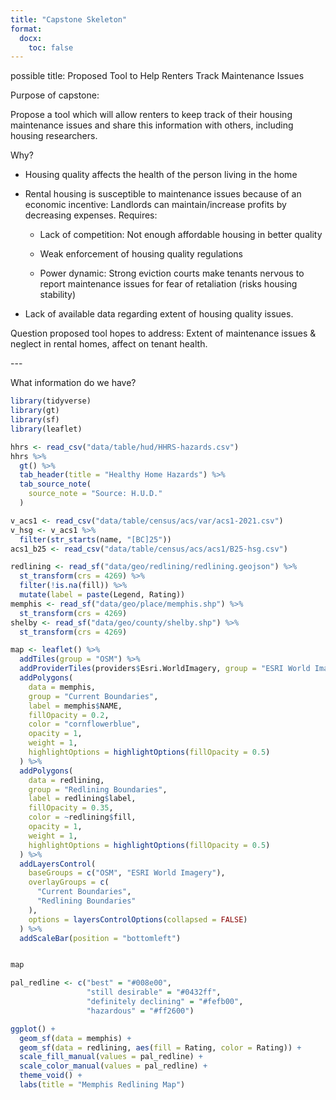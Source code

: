 ```yaml
---
title: "Capstone Skeleton"
format: 
  docx:
    toc: false
---
```


possible title: Proposed Tool to Help Renters Track Maintenance Issues

Purpose of capstone:

Propose a tool which will allow renters to keep track of their housing maintenance issues and share this information with others, including housing researchers.

Why?

-   Housing quality affects the health of the person living in the home

-   Rental housing is susceptible to maintenance issues because of an economic incentive: Landlords can maintain/increase profits by decreasing expenses. Requires:

    -   Lack of competition: Not enough affordable housing in better quality

    -   Weak enforcement of housing quality regulations

    -   Power dynamic: Strong eviction courts make tenants nervous to report maintenance issues for fear of retaliation (risks housing stability)

-   Lack of available data regarding extent of housing quality issues.

Question proposed tool hopes to address: Extent of maintenance issues & neglect in rental homes, affect on tenant health.

\-\--

What information do we have?

```r
library(tidyverse)
library(gt)
library(sf)
library(leaflet)
```

```r
hhrs <- read_csv("data/table/hud/HHRS-hazards.csv")
hhrs %>% 
  gt() %>% 
  tab_header(title = "Healthy Home Hazards") %>% 
  tab_source_note(
    source_note = "Source: H.U.D."
  )
```

```r
v_acs1 <- read_csv("data/table/census/acs/var/acs1-2021.csv")
v_hsg <- v_acs1 %>% 
  filter(str_starts(name, "[BC]25"))
acs1_b25 <- read_csv("data/table/census/acs/acs1/B25-hsg.csv")
```

```r
redlining <- read_sf("data/geo/redlining/redlining.geojson") %>% 
  st_transform(crs = 4269) %>% 
  filter(!is.na(fill)) %>% 
  mutate(label = paste(Legend, Rating))
memphis <- read_sf("data/geo/place/memphis.shp") %>% 
  st_transform(crs = 4269)
shelby <- read_sf("data/geo/county/shelby.shp") %>% 
  st_transform(crs = 4269)
```

```r
map <- leaflet() %>% 
  addTiles(group = "OSM") %>%
  addProviderTiles(providers$Esri.WorldImagery, group = "ESRI World Imagery") %>%
  addPolygons(
    data = memphis,
    group = "Current Boundaries",
    label = memphis$NAME,
    fillOpacity = 0.2,
    color = "cornflowerblue",
    opacity = 1,
    weight = 1,
    highlightOptions = highlightOptions(fillOpacity = 0.5)
  ) %>%
  addPolygons(
    data = redlining,
    group = "Redlining Boundaries",
    label = redlining$label,
    fillOpacity = 0.35,
    color = ~redlining$fill,
    opacity = 1,
    weight = 1,
    highlightOptions = highlightOptions(fillOpacity = 0.5)
  ) %>%
  addLayersControl(
    baseGroups = c("OSM", "ESRI World Imagery"),
    overlayGroups = c(
      "Current Boundaries",
      "Redlining Boundaries"
    ),
    options = layersControlOptions(collapsed = FALSE)
  ) %>%
  addScaleBar(position = "bottomleft")


map
```

```r
pal_redline <- c("best" = "#008e00",
                 "still desirable" = "#0432ff",
                 "definitely declining" = "#fefb00",
                 "hazardous" = "#ff2600")

ggplot() +
  geom_sf(data = memphis) +
  geom_sf(data = redlining, aes(fill = Rating, color = Rating)) +
  scale_fill_manual(values = pal_redline) +
  scale_color_manual(values = pal_redline) +
  theme_void() +
  labs(title = "Memphis Redlining Map")
```
